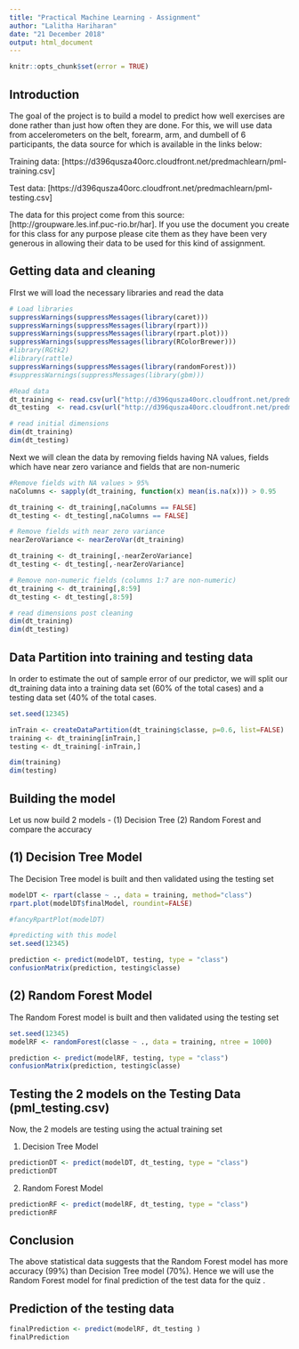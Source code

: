 ---
title: "Practical Machine Learning - Assignment"
author: "Lalitha Hariharan"
date: "21 December 2018"
output: html_document
---

```{r, echo=FALSE}
knitr::opts_chunk$set(error = TRUE)
```

## Introduction

The goal of the project is to build a model to predict how well exercises are done rather than just how often they are done. For this, we will use data from accelerometers on the belt, forearm, arm, and dumbell of 6 participants, the data source for which is available in the links below: 

Training data:
[https://d396qusza40orc.cloudfront.net/predmachlearn/pml-training.csv]

Test data:
[https://d396qusza40orc.cloudfront.net/predmachlearn/pml-testing.csv]

The data for this project come from this source: [http://groupware.les.inf.puc-rio.br/har]. If you use the document you create for this class for any purpose please cite them as they have been very generous in allowing their data to be used for this kind of assignment.

## Getting data and cleaning

FIrst we will load the necessary libraries and read the data

```{r}
# Load libraries
suppressWarnings(suppressMessages(library(caret)))
suppressWarnings(suppressMessages(library(rpart)))
suppressWarnings(suppressMessages(library(rpart.plot)))
suppressWarnings(suppressMessages(library(RColorBrewer)))
#library(RGtk2)
#library(rattle)
suppressWarnings(suppressMessages(library(randomForest)))
#suppressWarnings(suppressMessages(library(gbm)))

#Read data
dt_training <- read.csv(url("http://d396qusza40orc.cloudfront.net/predmachlearn/pml-training.csv"))
dt_testing  <- read.csv(url("http://d396qusza40orc.cloudfront.net/predmachlearn/pml-testing.csv"))

# read initial dimensions
dim(dt_training)
dim(dt_testing)

```

Next we will clean the data by removing fields having NA values, fields which have near zero variance and fields that are non-numeric

```{r}
#Remove fields with NA values > 95%
naColumns <- sapply(dt_training, function(x) mean(is.na(x))) > 0.95

dt_training <- dt_training[,naColumns == FALSE]
dt_testing <- dt_testing[,naColumns == FALSE]

# Remove fields with near zero variance
nearZeroVariance <- nearZeroVar(dt_training)

dt_training <- dt_training[,-nearZeroVariance]
dt_testing <- dt_testing[,-nearZeroVariance]

# Remove non-numeric fields (columns 1:7 are non-numeric)
dt_training <- dt_training[,8:59]
dt_testing <- dt_testing[,8:59]

# read dimensions post cleaning
dim(dt_training)
dim(dt_testing)

```

## Data Partition into training and testing data

In order to estimate the out of sample error of our predictor, we will split our dt_training data into a training data set (60% of the total cases) and a testing data set (40% of the total cases.

```{r}
set.seed(12345)

inTrain <- createDataPartition(dt_training$classe, p=0.6, list=FALSE)
training <- dt_training[inTrain,]
testing <- dt_training[-inTrain,]

dim(training)
dim(testing)
```

## Building the model

Let us now build 2 models - (1) Decision Tree (2) Random Forest and compare the accuracy

## (1) Decision Tree Model

The Decision Tree model is built and then validated using the testing set

```{r}
modelDT <- rpart(classe ~ ., data = training, method="class")
rpart.plot(modelDT$finalModel, roundint=FALSE)

#fancyRpartPlot(modelDT)

#predicting with this model
set.seed(12345)

prediction <- predict(modelDT, testing, type = "class")
confusionMatrix(prediction, testing$classe)

```

## (2) Random Forest Model

The Random Forest model is built and then validated using the testing set

```{r}
set.seed(12345)
modelRF <- randomForest(classe ~ ., data = training, ntree = 1000)

prediction <- predict(modelRF, testing, type = "class")
confusionMatrix(prediction, testing$classe)

```

## Testing the 2 models on the Testing Data (pml_testing.csv)

Now, the 2 models are testing using the actual training set

(1) Decision Tree Model
```{r}
predictionDT <- predict(modelDT, dt_testing, type = "class")
predictionDT
```

(2) Random Forest Model

```{r}
predictionRF <- predict(modelRF, dt_testing, type = "class")
predictionRF

```

## Conclusion
The above statistical data suggests that the Random Forest model has more accuracy (99%) than Decision Tree model (70%). Hence we will use the Random Forest model for final prediction of the test data for the quiz .

## Prediction of the testing data

```{r}
finalPrediction <- predict(modelRF, dt_testing )
finalPrediction
```
